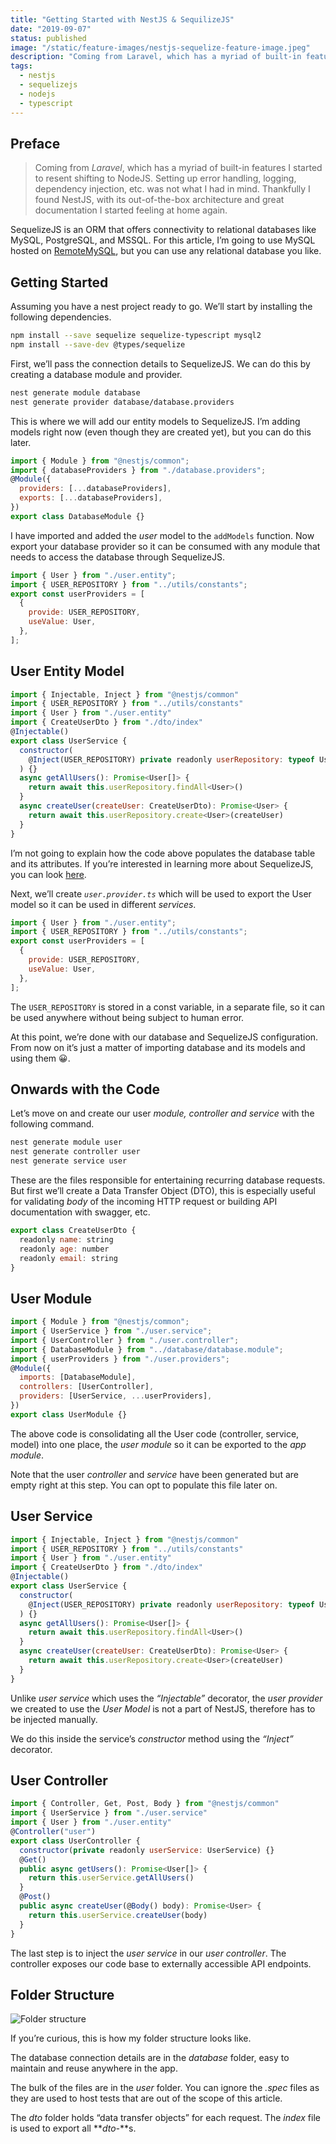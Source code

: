 ```yaml
---
title: "Getting Started with NestJS & SequilizeJS"
date: "2019-09-07"
status: published
image: "/static/feature-images/nestjs-sequelize-feature-image.jpeg"
description: "Coming from Laravel, which has a myriad of built-in features I started to resent shifting to NodeJS. Setting up error handling, logging, dependency injection, etc. was not what I had in mind. Thankfully I found NestJS, with its out-of-the-box architecture and great documentation I started feeling at home again."
tags:
  - nestjs
  - sequelizejs
  - nodejs
  - typescript
---
```



## Preface

> Coming from _Laravel_, which has a myriad of built-in features I started to resent shifting to NodeJS. Setting up error handling, logging, dependency injection, etc. was not what I had in mind. Thankfully I found NestJS, with its out-of-the-box architecture and great documentation I started feeling at home again.

SequelizeJS is an ORM that offers connectivity to relational databases like MySQL, PostgreSQL, and MSSQL. For this article, I’m going to use MySQL hosted on [RemoteMySQL](https://remotemysql.com/), but you can use any relational database you like.

## Getting Started

Assuming you have a nest project ready to go. We’ll start by installing the following dependencies.

```bash
npm install --save sequelize sequelize-typescript mysql2
npm install --save-dev @types/sequelize
```

First, we’ll pass the connection details to SequelizeJS. We can do this by creating a database module and provider.

```bash
nest generate module database
nest generate provider database/database.providers
```

This is where we will add our entity models to SequelizeJS. I’m adding models right now (even though they are created yet), but you can do this later.

```js
import { Module } from "@nestjs/common";
import { databaseProviders } from "./database.providers";
@Module({
  providers: [...databaseProviders],
  exports: [...databaseProviders],
})
export class DatabaseModule {}
```

I have imported and added the _user_ model to the `addModels` function. Now export your database provider so it can be consumed with any module that needs to access the database through SequelizeJS.

```js
import { User } from "./user.entity";
import { USER_REPOSITORY } from "../utils/constants";
export const userProviders = [
  {
    provide: USER_REPOSITORY,
    useValue: User,
  },
];
```

## **User Entity Model**

```js
import { Injectable, Inject } from "@nestjs/common"
import { USER_REPOSITORY } from "../utils/constants"
import { User } from "./user.entity"
import { CreateUserDto } from "./dto/index"
@Injectable()
export class UserService {
  constructor(
    @Inject(USER_REPOSITORY) private readonly userRepository: typeof User
  ) {}
  async getAllUsers(): Promise<User[]> {
    return await this.userRepository.findAll<User>()
  }
  async createUser(createUser: CreateUserDto): Promise<User> {
    return await this.userRepository.create<User>(createUser)
  }
}
```

I’m not going to explain how the code above populates the database table and its attributes. If you’re interested in learning more about SequelizeJS, you can look [here](http://docs.sequelizejs.com/).

Next, we’ll create _`user.provider.ts`_ which will be used to export the User model so it can be used in different _services_.

```js
import { User } from "./user.entity";
import { USER_REPOSITORY } from "../utils/constants";
export const userProviders = [
  {
    provide: USER_REPOSITORY,
    useValue: User,
  },
];
```

The `USER_REPOSITORY` is stored in a const variable, in a separate file, so it can be used anywhere without being subject to human error.

At this point, we’re done with our database and SequelizeJS configuration. From now on it’s just a matter of importing database and its models and using them 😀.

## Onwards with the Code

Let’s move on and create our user _module, controller and service_ with the following command.

```bash
nest generate module user
nest generate controller user
nest generate service user
```

These are the files responsible for entertaining recurring database requests. But first we’ll create a Data Transfer Object (DTO), this is especially useful for validating _body_ of the incoming HTTP request or building API documentation with swagger, etc.

```js
export class CreateUserDto {
  readonly name: string
  readonly age: number
  readonly email: string
}
```

## User Module

```js
import { Module } from "@nestjs/common";
import { UserService } from "./user.service";
import { UserController } from "./user.controller";
import { DatabaseModule } from "../database/database.module";
import { userProviders } from "./user.providers";
@Module({
  imports: [DatabaseModule],
  controllers: [UserController],
  providers: [UserService, ...userProviders],
})
export class UserModule {}
```

The above code is consolidating all the User code (controller, service, model) into one place, the _user module_ so it can be exported to the _app module_.

Note that the user _controller_ and _service_ have been generated but are empty right at this step. You can opt to populate this file later on.

## User Service

```js
import { Injectable, Inject } from "@nestjs/common"
import { USER_REPOSITORY } from "../utils/constants"
import { User } from "./user.entity"
import { CreateUserDto } from "./dto/index"
@Injectable()
export class UserService {
  constructor(
    @Inject(USER_REPOSITORY) private readonly userRepository: typeof User
  ) {}
  async getAllUsers(): Promise<User[]> {
    return await this.userRepository.findAll<User>()
  }
  async createUser(createUser: CreateUserDto): Promise<User> {
    return await this.userRepository.create<User>(createUser)
  }
}
```

Unlike _user service_ which uses the _“Injectable”_ decorator, the _user provider_ we created to use the _User Model_ is not a part of NestJS, therefore has to be injected manually.

We do this inside the service’s _constructor_ method using the _“Inject”_ decorator.

## User Controller

```js
import { Controller, Get, Post, Body } from "@nestjs/common"
import { UserService } from "./user.service"
import { User } from "./user.entity"
@Controller("user")
export class UserController {
  constructor(private readonly userService: UserService) {}
  @Get()
  public async getUsers(): Promise<User[]> {
    return this.userService.getAllUsers()
  }
  @Post()
  public async createUser(@Body() body): Promise<User> {
    return this.userService.createUser(body)
  }
}
```

The last step is to inject the _user service_ in our _user controller_. The controller exposes our code base to externally accessible API endpoints.

## Folder Structure

<Image
  client:load
  alt="Folder structure"
  caption="Folder structure"
  src="/static/post-images/getting-started-nestjs-sequelize/sequelize-db-folder-structure.png"
/>

If you’re curious, this is how my folder structure looks like.

The database connection details are in the _database_ folder, easy to maintain and reuse anywhere in the app.

The bulk of the files are in the _user_ folder. You can ignore the _.spec_ files as they are used to host tests that are out of the scope of this article.

The _dto_ folder holds “data transfer objects” for each request. The _index_ file is used to export all **_dto-_**s.

